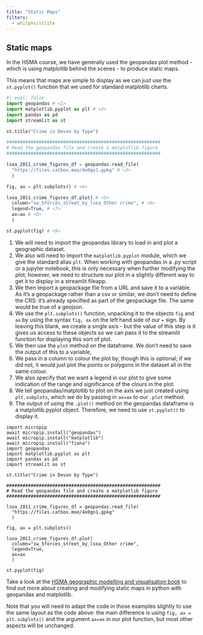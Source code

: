 ```yaml
---
title: "Static Maps"
filters:
  - whitphx/stlite
---
```


## Static maps

In the HSMA course, we have generally used the geopandas plot method - which is using matplotlib behind the scenes - to produce static maps.

This means that maps are simple to display as we can just use the `st.pyplot()` function that we used for standard matplotlib charts.

```python
#| eval: false
import geopandas # <1>
import matplotlib.pyplot as plt # <2>
import pandas as pd
import streamlit as st

st.title("Crime in Devon by Type")

#########################################################
# Read the geopandas file and create a matplotlib figure
#########################################################

lsoa_2011_crime_figures_df = geopandas.read_file(
  "https://files.catbox.moe/4o0go1.gpkg" # <3>
  )

fig, ax = plt.subplots() # <4>

lsoa_2011_crime_figures_df.plot( # <5>
  column="sw_5forces_street_by_lsoa_Other crime", # <6>
  legend=True, # <7>
  ax=ax # <8>
  )

st.pyplot(fig) # <9>
```

1. We will need to import the geopandas library to load in and plot a geographic dataset.
2. We also will need to import the `matplotlib.pyplot` module, which we give the standard alias `plt`. When working with geopandas in a .py script or a jupyter notebook, this is only necessary when further modifying the plot; however, we need to structure our plot in a slightly different way to get it to display in a streamlit fileapp.
3. We then import a geopackage file from a URL and save it to a variable. As it's a geopackage rather than a csv or similar, we don't need to define the CRS: it's already specified as part of the geopackage file. The same would be true of a geojson.
4. We use the `plt.subplots()` function, unpacking it to the objects `fig` and `ax` by using the syntax `fig, ax` on the left hand side of our `=` sign. By leaving this blank, we create a single axis - but the value of this step is it gives us access to these objects so we can pass it to the streamlit function for displaying this sort of plot.
5. We then use the `plot` method on the dataframe. We don't need to save the output of this to a variable,
6. We pass in a column to colour the plot by, though this is optional; if we did not, it would just plot the points or polygons in the dataset all in the same colour.
7. We also specify that we want a legend in our plot to give some indication of the range and significance of the clours in the plot.
8. We tell geopandas/matplotlib to plot on the axis we just created using `plt.subplots`, which we do by passing in `ax=ax` to our `.plot` method.
9. The output of using the `.plot()` method on the geopandas dataframe is a matplotlib.pyplot object. Therefore, we need to use `st.pyplot()` to display it.


```stlite-python
import micropip
await micropip.install("geopandas")
await micropip.install("matplotlib")
await micropip.install("fiona")
import geopandas
import matplotlib.pyplot as plt
import pandas as pd
import streamlit as st

st.title("Crime in Devon by Type")

#########################################################
# Read the geopandas file and create a matplotlib figure
#########################################################

lsoa_2011_crime_figures_df = geopandas.read_file(
  "https://files.catbox.moe/4o0go1.gpkg"
  )

fig, ax = plt.subplots()

lsoa_2011_crime_figures_df.plot(
  column="sw_5forces_street_by_lsoa_Other crime",
  legend=True,
  ax=ax
  )

st.pyplot(fig)
```

:::{.callout-tip}
Take a look at the [HSMA geographic modelling and visualisation book](https://hsma-programme.github.io/hsma6_geographic_optimisation_and_visualisation_book/python_geopandas_matplotlib.html) to find out more about creating and modifying static maps in python with geopandas and matplotlib.

Note that you will need to adapt the code in those examples slightly to use the same layout as the code above: the main difference is using `fig, ax = plt.subplots()` and the argument `ax=ax` in our plot function, but most other aspects will be unchanged.
:::
